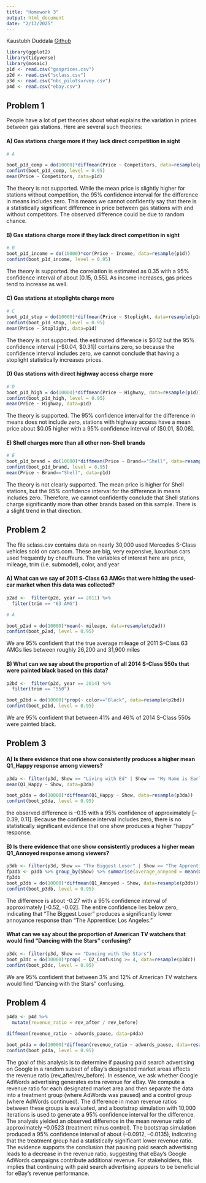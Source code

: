 ```yaml
---
title: "Homework 3"
output: html_document
date: "2/13/2025"
---
```


Kaustubh Duddala
[Github](https://github.com/kaustubhduddala/StatisticsAndDataScience/tree/main/SDS%20315/Homework%203)

```r
library(ggplot2)
library(tidyverse)
library(mosaic)
p1d <- read.csv("gasprices.csv")
p2d <- read.csv("sclass.csv")
p3d <- read.csv("nbc_pilotsurvey.csv")
p4d <- read.csv("ebay.csv")
```

## Problem 1    

People have a lot of pet theories about what explains the variation in prices between gas stations. Here are
several such theories:

#### A) Gas stations charge more if they lack direct competition in sight
```r

# A

boot_p1d_comp = do(10000)*diffmean(Price ~ Competitors, data=resample(p1d))
confint(boot_p1d_comp, level = 0.95)
mean(Price ~ Competitors, data=p1d)

```

The theory is not supported. While the mean price is slightly higher for stations without competition, the 95% confidence interval for the difference in means includes zero. This means we cannot confidently say that there is a statistically significant difference in price between gas stations with and without competitors. The observed difference could be due to random chance.

#### B) Gas stations charge more if they lack direct competition in sight
```r
# B
boot_p1d_income = do(10000)*cor(Price ~ Income, data=resample(p1d))
confint(boot_p1d_income, level = 0.95)

```

The theory is supported. the correlation is estimated as 0.35 with a 95% confidence interval of about [0.15, 0.55]. As income increases, gas prices tend to increase as well.

#### C) Gas stations at stoplights charge more
```r
# C
boot_p1d_stop = do(10000)*diffmean(Price ~ Stoplight, data=resample(p1d))
confint(boot_p1d_stop, level = 0.95)
mean(Price ~ Stoplight, data=p1d)

```

The theory is not supported. the estimated difference is $0.12 but the 95% confidence interval [–$0.04, $0.31]) contains zero, so because the confidence interval includes zero, we cannot conclude that having a stoplight statistically increases prices.

#### D) Gas stations with direct highway access charge more
```r
# D
boot_p1d_high = do(10000)*diffmean(Price ~ Highway, data=resample(p1d))
confint(boot_p1d_high, level = 0.95)
mean(Price ~ Highway, data=p1d)
```

The theory is supported. The 95% confidence interval for the difference in means does not include zero, stations with highway access have a mean price about $0.05 higher with a 95% confidence interval of [$0.01, $0.08].


#### E) Shell charges more than all other non-Shell brands
```r
# E
boot_p1d_brand = do(10000)*diffmean(Price ~ Brand=="Shell", data=resample(p1d))
confint(boot_p1d_brand, level = 0.95)
mean(Price ~ Brand=="Shell", data=p1d)
```

The theory is not clearly supported. The mean price is higher for Shell stations, but the 95% confidence interval for the difference in means includes zero. Therefore, we cannot confidently conclude that Shell stations charge significantly more than other brands based on this sample. There is a slight trend in that direction.


## Problem 2

The file sclass.csv contains data on nearly 30,000 used Mercedes S-Class vehicles sold on cars.com. These are big, very expensive, luxurious cars used frequently by chauffeurs. The variables of interest here are price, mileage, trim (i.e. submodel), color, and year

#### A) What can we say of 2011 S-Class 63 AMGs that were hitting the used-car market when this data was collected?
```r

p2ad <-  filter(p2d, year == 2011) %>%
  filter(trim == "63 AMG")

# A

boot_p2ad = do(10000)*mean(~ mileage, data=resample(p2ad))
confint(boot_p2ad, level = 0.95)

```
We are 95% confident that the true average mileage of 2011 S–Class 63 AMGs lies between roughly 26,200 and 31,900 miles

#### B) What can we say about the proportion of all 2014 S-Class 550s that were painted black based on this data?
```r

p2bd <-  filter(p2d, year == 2014) %>%
  filter(trim == "550")

boot_p2bd = do(10000)*prop(~ color=="Black", data=resample(p2bd))
confint(boot_p2bd, level = 0.95)

```
We are 95% confident that between 41% and 46% of 2014 S–Class 550s were painted black.


## Problem 3


#### A) Is there evidence that one show consistently produces a higher mean Q1_Happy response among viewers?
```r

p3da <- filter(p3d, Show == "Living with Ed" | Show == "My Name is Earl")
mean(Q1_Happy ~ Show, data=p3da)

boot_p3da = do(10000)*diffmean(Q1_Happy ~ Show, data=resample(p3da))
confint(boot_p3da, level = 0.95)

```
the observed difference is –0.15 with a 95% confidence of approximately [–0.39, 0.11]. Because the confidence interval includes zero, there is no statistically significant evidence that one show produces a higher “happy” response.


#### B) Is there evidence that one show consistently produces a higher mean Q1_Annoyed response among viewers?
```r


p3db <- filter(p3d, Show == "The Biggest Loser" | Show == "The Apprentice: Los Angeles")
fp3db <- p3db %>% group_by(Show) %>% summarise(average_annyoed = mean(Q1_Annoyed, na.rm = TRUE))
fp3db
boot_p3db = do(10000)*diffmean(Q1_Annoyed ~ Show, data=resample(p3db))
confint(boot_p3db, level = 0.95)

```
The difference is about -0.27 with a 95% confidence interval of approximately [-0.52, -0.02]. The entire confidence lies below zero, indicating that “The Biggest Loser” produces a significantly lower annoyance response than “The Apprentice: Los Angeles.”



#### What can we say about the proportion of American TV watchers that would find “Dancing with the Stars” confusing?
```r

p3dc <- filter(p3d, Show == "Dancing with the Stars")
boot_p3dc = do(10000)*prop( ~ Q2_Confusing >= 4, data=resample(p3dc))
confint(boot_p3dc, level = 0.95)

```

We are 95% confident that between 3% and 12% of American TV watchers would find “Dancing with the Stars” confusing.


## Problem 4

```r
p4da <- p4d %>%
  mutate(revenue_ratio = rev_after / rev_before)

diffmean(revenue_ratio ~ adwords_pause, data=p4da)

boot_p4da = do(10000)*diffmean(revenue_ratio ~ adwords_pause, data=resample(p4da))
confint(boot_p4da, level = 0.95)
```

The goal of this analysis is to determine if pausing paid search advertising on Google in a random subset of eBay’s designated market areas affects the revenue ratio (rev_after/rev_before). In essence, we ask whether Google AdWords advertising generates extra revenue for eBay. We compute a revenue ratio for each designated market area and then separate the data into a treatment group (where AdWords was paused) and a control group (where AdWords continued). The difference in mean revenue ratios between these groups is evaluated, and a bootstrap simulation with 10,000 iterations is used to generate a 95% confidence interval for the difference. The analysis yielded an observed difference in the mean revenue ratio of approximately –0.0523 (treatment minus control). The bootstrap simulation produced a 95% confidence interval of about (–0.0912, –0.0135), indicating that the treatment group had a statistically significant lower revenue ratio. The evidence supports the conclusion that pausing paid search advertising leads to a decrease in the revenue ratio, suggesting that eBay’s Google AdWords campaigns contribute additional revenue. For stakeholders, this implies that continuing with paid search advertising appears to be beneficial for eBay’s revenue performance.
